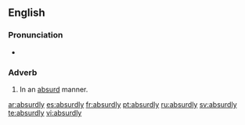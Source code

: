 ==English==

===Pronunciation===
*{{audio|en-us-absurdly.ogg|Audio (US)}}

===Adverb===
{{en-adv}}

#In an [[absurd]] manner.

[[ar:absurdly]]
[[es:absurdly]]
[[fr:absurdly]]
[[pt:absurdly]]
[[ru:absurdly]]
[[sv:absurdly]]
[[te:absurdly]]
[[vi:absurdly]]